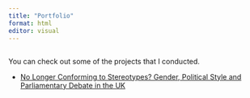 ```yaml
---
title: "Portfolio"
format: html
editor: visual
---
```


## 

You can check out some of the projects that I conducted.

<ul>
  <li><a href="presentation.html" target="_blank">No Longer Conforming to Stereotypes? Gender, Political Style and Parliamentary Debate in the UK</a></li>
</ul>



